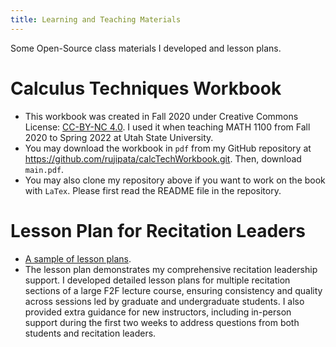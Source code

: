 ---
title: Learning and Teaching Materials 
---
::: {.callout-note}
Some Open-Source class materials I developed and lesson plans.
:::
# Calculus Techniques Workbook 
- This workbook was created in Fall 2020 under Creative Commons License: [CC-BY-NC 4.0](https://creativecommons.org/licenses/by-nc/4.0/). I used it when teaching MATH 1100 from Fall 2020 to Spring 2022 at Utah State University.
- You may download the workbook in `pdf` from my GitHub repository at [https://github.com/rujipata/calcTechWorkbook.git](https://github.com/rujipata/calcTechWorkbook.git).  Then, download `main.pdf`. 
- You may also clone my repository above if you want to work on the book with `LaTex`. Please first read the README file in the repository.

# Lesson Plan for Recitation Leaders
- [A sample of lesson plans](Recitation01172023.pdf).
- The lesson plan demonstrates my comprehensive recitation leadership support. I developed detailed lesson plans for multiple recitation sections of a large F2F lecture course, ensuring consistency and quality across sessions led by graduate and undergraduate students. I also provided extra guidance for new instructors, including in-person support during the first two weeks to address questions from both students and recitation leaders.

<!---For a large F2F lecture at USU, there are multiple recitation sections being led by either graduate students or undergrad students under my supervision. To maintain consistency and quality of class materials and information being delivered to students, I provided lesson plans including detailed instructions and advise to my recitation leaders. This sample is quite longer than average since it was for the second recitation meeting with a lot of new information flying around. Some recitation leaders were brand new in teaching and they needed some extra support, supervision and advise. For the first two weeks, I visited all recitation sessions and helped answer any questions either students and recitation leaders might have.--->
